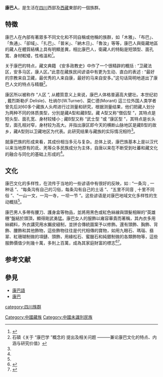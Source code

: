 {{Infobox Ethnic group
|group= 康巴族 康巴人 
|image      =
|caption    = 
|population =
|regions={{flagcountry|China}}[[四川|四川]]西部及[[西藏自治區|西藏]]東部等地
|languages=[[康巴語|康巴語]]
|rels=[[藏傳佛教|藏傳佛教]]
|related=[[藏族|藏族]]衛藏人，[[安多人|安多人]]、[[羌族|羌族]]、[[嘉绒人|嘉绒人]]、[[氐人|氐人]]}}

'''康巴人'''，是生活在[[四川|四川]]西部及[[西藏自治區|西藏]]東部的一個族群。
== 特徵 ==
康巴人在內部有著眾多不同文化和不同自稱或他稱的族群，如「木雅」、「布巴」、「魚通」、「卻域」、「扎巴」、「普米」、「納木日」、「魯汝」等等，康巴人與衛藏地區的藏人在體質結構上具有明顯差異，相比康巴人，衛藏人的特點是短頭型、面孔寬、身材較矮，性格溫和<ref>{{Cite web |url=http://www.ganzixinwen.com/wh/kzms/mfms/n1458.html |title=康巴地區的基本特徵 |accessdate=2018-06-11 |archive-date=2018-03-16 |archive-url=https://web.archive.org/web/20180316152305/http://www.ganzixinwen.com/wh/kzms/mfms/n1458.html |dead-url=no }}</ref>。

关于康巴的特点，藏文典籍 《安多政教史》中作了一个很精辟的概括 : “卫藏法区，安多马区，康人区。”此意在藏族民间谚语中有更为生动、直白的表述 : “最好的宗教来自卫藏，最优秀的人来自康，最好的马来自安多。”这句话简明地道出了康巴人文的特点与精髓<ref name="a">石碩《关于 “康巴学 ”概念的 提出及相关问题 ———兼论康巴文化的特点、内涵与研究价值》</ref>。

康区所以被称作 “人区 ”, 从體質意义上来说，康巴人体格普遍高大健壮。本世纪初 , 戴烈斯勒(F.Delisle)、杜纳尔(W.Turner)、莫仁德(Morant) 這三位外国人类学者曾先后对60多个藏族人头颅进行过测量和研究，根据测量结果，他们把藏人划分为两种不同的体质类型，分別是藏A型和藏B型。藏 A型又称“僧侣型 ”，其特点是短头型、面孔宽、身材较矮小 ; 藏B型又称 “武士型 ”或 “康区型 ”，其特点是长头型，面孔相对窄，身材较为高大。并指出康区即今天的横断山脉地区是藏B型的故乡，藏A型则以卫藏地区为代表。此研究结果与藏族的实际情况相符<ref name="a" />。

就康巴族的形成来看，其成份相当多元与复杂。总体上说，康巴族基本上是以汉代以来当地原有的氐、羌等众多民族成分为主体，自唐以来在不断受到吐蕃和藏文化的融合与同化的基础上形成的<ref name="a" />。

== 文化 ==
康巴文化的多样性，在流传于当地的一些谚语中有很好的反映，如 : “一条沟 , 一种话 ”、“每条沟有自己的习俗，每条沟有自己的土话 ”、“五里不同音 , 十里不同俗 ”、“一山一文，一沟一寺，一坝一节 ”。这些谚语是对康巴地域文化多样性的生动概括<ref name="a" />。

康巴男人多帶有腰刀、護身盒等物品，並將用黑色或紅色絲線與頭髮相辮的“英雄穗”盤結於頭頂，顯得剛武勇猛。康巴女人的服飾以雍容華貴而著稱，其內衣多用絲綢料，外衣講究用水獺皮縫制，並拼合傳統圖案予以修飾。還有頭飾、胸飾、背飾、腰飾和其他飾物，這些飾物往往是代代相傳的寶物，如用九眼石、瑪瑙、翡翠、紅珊瑚制做的項鏈、頭飾，用綠松石、蜜臘石和純銀制做的各類飾物等，這些服飾價值少則幾十萬，多則上百萬，成為其家庭財富的標志<ref>{{Cite web |url=https://www.xizanglvyou.org/831.html |title=康巴人民俗文化 |access-date=2018-06-11 |archive-date=2021-05-11 |archive-url=https://web.archive.org/web/20210511185239/https://www.xizanglvyou.org/831.html }}</ref><ref>{{cite news|url=http://travel.sina.com.cn/domestic/pages/2017-01-18/detail-ifxyxqsk6721565.shtml|title=康巴汉子的担当及情怀 探秘康巴风情|date=2020-09-30|publisher=新浪旅遊|accessdate=2021-11-02|archive-date=2021-11-02|archive-url=https://web.archive.org/web/20211102020609/http://travel.sina.com.cn/domestic/pages/2017-01-18/detail-ifxyxqsk6721565.shtml}}</ref>。

== 参考文献 ==
{{Reflist}}

==參見==
*[[康巴語|康巴語]]
*[[康巴|康巴]]

{{四川族群}}
{{中华民族}}

[[Category:中國藏族|Category:中國藏族]]
[[category:四川族群|category:四川族群]]
[[Category:中國未識別民族|Category:中國未識別民族]]